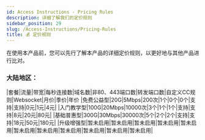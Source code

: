```yaml
---
id: Access Instructions - Pricing Rules
description: 详细了解我们的定价规则
sidebar_position: 29
slug: /Access-Instructions/Pricing-Rules
title: 💰 定价规则
---
```



在使用本产品前，您可以先行了解本产品的详细定价规则，以更好地与其他产品进行比对。

### 大陆地区：

|套餐|流量|带宽|每秒连接数|域名数|非80、443端口数|转发端口数|自定义CC规则|Websocket|月价|季价|年价
|免费公益型|20G|5Mbps|200次|1个|0个|0个|支持|支持|0元|1元|4元|
|入门教学型|100G|20Mbps|10000次|3个|1个|1个|支持|支持|8元|20元|80元|
|基础普惠型|300G|30Mbps|30000次|5个|2个|2个|支持|支持|18元|50元|180元|
|升级增强型|暂未启用|暂未启用|暂未启用|暂未启用|暂未启用|暂未启用|暂未启用|暂未启用|暂未启用|暂未启用|暂未启用|
